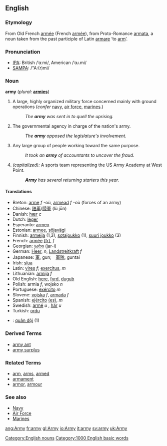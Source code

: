 ==English==

{{rank|placed|desire|greater|565|army|horse|send|peace}}

===Etymology===
From Old French [[armée]] (French [[armée]]), from Proto-Romance [[armata]], a noun taken from the past participle of Latin [[armare]] ‘to [[arm]]’.

===Pronunciation===
*[[w:IPA|IPA]]: British /ˈɑːmi/, American /ˈɑɹ.mi/
*[[w:SAMPA|SAMPA]]: /"A:(r)mi/

===Noun===
'''army'''  (''plural:'' '''[[armies]]''')
# A large, highly organized military force concerned mainly with ground operations (''confer'' [[navy]], [[air force]], [[marine]]s.)
#: ''The '''army''' was sent in to quell the uprising.''
# The governmental agency in charge of the nation's army.
#: ''The '''army''' opposed the legislature's involvement.''
# Any large group of people working toward the same purpose.
#: ''It took an '''army''' of accountants to uncover the fraud.''
# ''(capitalized):'' A sports team representing the US Army Academy at West Point.
#: '''''Army''' has several returning starters this year.''

====Translations====
*Breton: [[arme]] ''f'' -où, [[armead]] ''f'' -où (forces of an army)
*Chinese: [[陆军]]/[[陸軍]] (lù jūn)
*Danish: [[hær]] ''c''
*Dutch: [[leger]]
*Esperanto: [[armeo]]
*Estonian: [[armee]], [[sõjavägi]]
*Finnish: [[armeija]] (1,3), [[sotajoukko]] (1), [[suuri joukko]] (3)
*French: [[armée]] [[:fr:armée|(fr)]], ''f''
*Georgian: [[ჯარი]] (jar-i)
*German: [[Heer]], ''n'', [[Landstreitkraft]] ''f''
*Japanese: [[軍]], gun;　[[軍隊]], guntai
*Irish: [[slua]]
*Latin: [[vires]] ''f''; [[exercitus]], ''m''
*Lithuanian: [[armija]] ''f''
*Old English: [[here#Old English|here]], [[fyrd]], [[duguþ]]
*Polish: armia ''f'', wojsko ''n''
*Portuguese: [[exército]] ''m''
*Slovene: [[vojska]] ''f'', [[armada]] ''f''
*Spanish: [[ejército]] [[:es:ejército|(es)]], ''m''
*Swedish: [[armé]] ''u'' , [[här]] ''u''
*Turkish: [[ordu]]
*{{vi}}: [[quân đội]] (1)

===Derived Terms===
*[[army ant]]
*[[army surplus]]

===Related Terms===
*[[arm]], [[arms]], [[armed]]
*[[armament]]
*[[armor]], [[armour]]

===See also===
*[[Navy]]
*[[Air Force]]
*[[Marines]]

[[Category:English nouns]]
[[Category:1000 English basic words]]

[[ang:Army]]
[[fr:army]]
[[gl:Army]]
[[io:Army]]
[[it:army]]
[[sv:army]]
[[uk:Army]]